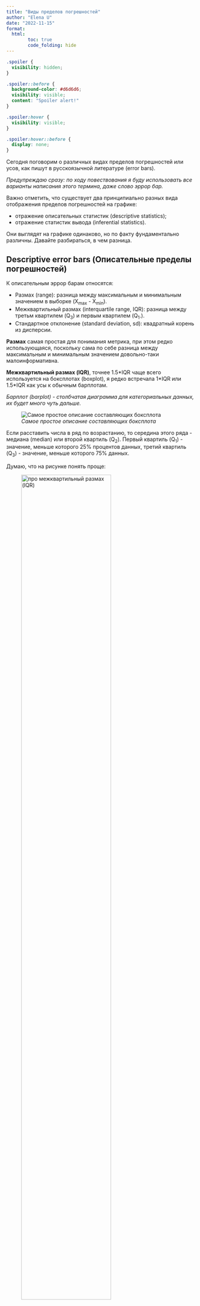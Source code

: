 ```yaml
---
title: "Виды пределов погрешностей"
author: "Elena U"
date: "2022-11-15"
format: 
  html:
        toc: true
        code_folding: hide
---
```


```css
.spoiler {
  visibility: hidden;
}

.spoiler::before {
  background-color: #d6d6d6;
  visibility: visible;
  content: "Spoiler alert!"
}

.spoiler:hover {
  visibility: visible;
}

.spoiler:hover::before {
  display: none;
}
```

Сегодня поговорим о различных видах пределов погрешностей или усов, как пишут в русскоязычной литературе (error bars).

*Предупреждаю сразу: по ходу повествования я буду использовать все варианты написания этого термина, даже слово эррор бар.*

Важно отметить, что существует два принципиально разных вида отображения пределов погрешностей на графике:

-   отражение описательных статистик (descriptive statistics);
-   отражение статистик вывода (inferential statistics).

Они выглядят на графике одинаково, но по факту фундаментально различны. Давайте разбираться, в чем разница.

## Descriptive error bars (Описательные пределы погрешностей)

К описательным эррор барам относятся:

-   Размах (range): разница между максимальным и минимальным значением в выборке (X~max~ - X~min~).
-   Межквартильный размах (interquartile range, IQR): разница между третьм квартилем (Q~3~) и первым квартилем (Q~1~.).
-   Стандартное отклонение (standard deviation, sd): квадратный корень из дисперсии.

**Размах** самая простая для понимания метрика, при этом редко использующаяся, поскольку сама по себе разница между максимальным и минимальным значением довольно-таки малоинформативна.

**Межквартильный размах (IQR)**, точнее 1.5\*IQR чаще всего используется на боксплотах (boxplot), я редко встречала 1\*IQR или 1.5\*IQR как усы к обычным барплотам.

*Барплот (barplot) - столбчатая диаграмма для категориальных данных, их будет много чуть дальше.*

![*Самое простое описание составляющих боксплота*](images/boxplot.png)

Если расставить числа в ряд по возрастанию, то середина этого ряда - медиана (median) или второй квартиль (Q~2~). Первый квартиль (Q~1~) - значение, меньше которого 25% процентов данных, третий квартиль (Q~3~) - значение, меньше которого 75% данных.

Думаю, что на рисунке понять проще:

![*про межквартильный размах (IQR)*](images/IQR.png){width="75%"}

Межквартильный размах намного чаще используется для визуализации, так как предоставляет больше информации о данных.

**Стандартное отклонение (standard deviation)** по-моему наиболее часто встречается в публикациях и на конференциях (по крайней мере в биологии), да и я обычно использую именно sd в качестве предела погрешностей.

Формула стандартного отклонения (для генеральной совокупности): $$\Large sd = \sqrt{var} = \sqrt{\frac{\sum_{i=1}^{N}(x_{i} - \mu)^2}{N}}$$Где $\mu$ - среднее значение в генеральной совокупности, $N$ - размер генеральной совокупности, var (variance) - дисперсия. Но мы обычно работаем с выборками, а не генеральной совокупностью, и в формуле вычисления sd в Excel и R используют *несмещенную (unbiased)* оценку дисперсии и стандартного отклонения (потому что для выборки): $$\Large sd = \sqrt{var} = \sqrt{\frac{\sum_{i=1}^{N}(x_{i} - \overline{x})^2}{N-1}}$$

Почему именно $N-1$ в знаменателе выходит за рамки нашего обсуждения, поэтому ограничусь ссылками: [1](https://www.quora.com/Why-do-we-use-n-1-instead-of-n-for-a-samples-variance), [2](https://stats.stackexchange.com/questions/198452/why-sample-variance-has-has-n-1-in-the-denominator), [видео с таймкодом](https://youtu.be/SzZ6GpcfoQY?t=435).

Еще не сделала схему с детальным вычислением стандартного отклонения на реальных данных, поэтому пока можно посмотреть на [статквесте](https://www.youtube.com/watch?v=SzZ6GpcfoQY).

Важный момент! Все вышеописанные метрики отражают разброс значений в нашей **выборке**, без каких-либо предположений о происходящем в генеральной совокупности. В этом отличие от второго типа error bar.

## Inferential error bars

К эррор барам, отражающим статистики вывода относятся:

-   Стандартная ошибка среднего (standard error of mean, SEM или просто SE);
-   Доверительный интервал (confidence interval, CI).

Принципиальное отличие от описательных пределов погрешности в том, что грубо говоря, стандартная ошибка среднего/доверительный интервал пытаются отразить степень уверенности в поиске к примеру *истинного среднего* генеральной совокупности. В то время как описательные отражают, что происходит конкретно в *нашей выборке*.

Тут немного инфы для продвинутых (не открывайте, если не уверены, что хотите это знать!):

[Небольшое уточнение: с помощью бутстрепов можно оценивать не только доверительный интервал и стандартную ошибку для среднего, но и для медианы и даже для стандартного отклонения, но про это сейчас не будем]{.spoiler}

### Стандартная ошибка среднего

Теперь еще немного вымученных формулировок, которые попробую сформулировать понятнее.

Вымученная формулировка: *The standard error (SE) of a statistic is the standard deviation of its sampling distribution or an estimate of that standard deviation.* (цитата прямо из [википедии](https://en.wikipedia.org/wiki/Standard_error))

Формула вычисления стандартной ошибки среднего очень простая - стандартное отклонение, деленное на квадратный корень из размера выборки. Но что на самом деле это значит, какой физический смысл стоит за результатом этого вычисления? Попробуйте сами ответить на этот вопрос, опираясь только на определение из википедии и формулу)

Теперь попробуем представить, что мы провели некий эксперимент, например измеряли вес 20 мышей после какого-либо воздействия и усредняли полученные значения. При этом мы решили 10 раз повторить свой эксперимент, в результате чего получили 10 средних значений. После этого мы можем посчитать среднее средних (!) и **стандартное отклонение средних**. Вот это стандартное отклонение выборочных средних и есть стандартная ошибка среднего. Ура? Пойду воспроизводить эксперимент по 10 раз?

Но мы не всегда (обычно никогда) можем себе позволить повторять эксперимент по 10 раз, и хитрость в том, что мы можем вычислить стандартную ошибку среднего без многократного повторения эксперимента, просто поделив стандартное отклонение на квадратный корень из размера выборки.

Вот [тут](https://pozdniakov.github.io/tidy_stats/310-infer_stats.html#sec-sample_dist) хорошо расписано, как моделировать стандартную ошибку средних и что она действительно соответствует стандартному отклонению, деленному на квадратный корень из числа наблюдений.

$$\huge SE = \frac{sd}{\sqrt{N}}$$ *Формула SE (стандартной ошибки), где sd - это стандартное отклонение, N - количество наблюдений*

Вот еще можно посмотреть про:

-   отличия стандартного отклонения от стандартной ошибки <https://www.youtube.com/watch?v=SzZ6GpcfoQY>
-   объяснение стандартной ошибки с бутстреп-примером <https://www.youtube.com/watch?v=XNgt7F6FqDU&t=341s>

В [статье](https://www.ncbi.nlm.nih.gov/pmc/articles/PMC2064100/), на которую я опиралась при написании этого материала, было указано, что для представления сравнения групп лучше использовать стандартную ошибку/доверительный интервал как error bar, а не стандартное отклонение и другие описательные статистики.

Но у меня есть неприятное подозрение, что для публикаций и представлений своей работы на конференциях некоторые недобросовестные ученые используют se, чтобы на графиках были усы поменьше. Однако, я не хочу обидеть тех, кто использует стандартную ошибку и понимает физический смысл. Интересно будет собрать примеры работ, где использование se оправданно и разумно, и где это не так, поэтому если есть примеры, то пишите в комментарии.

В целом, плюс именно se в том, что при отрисовке сравнений двух или нескольких групп, перекрываемость усов позволяет судить об отсутствии статистической значимости различий (при этом наоборот не работает, про это будет еще чуть дальше), в то время как sd и остальные описательные пределы погрешностей - нет. Однако sd показывает данные почти как они есть, то есть реальный разброс в наших данных, без предположений о генеральной совокупности, поэтому лично я предпочитаю sd для отрисовки. Это тоже интересная тема для дискуссии, буду рада обсудить в комментариях.

И наконец...

### Доверительный интервал

Если простыми словами, то доверительный интервал оценивает диапазон, в котором с заданной уверенностью (например 95%), можно ожидать истинное значение параметра, например среднего генеральной совокупности.

Прикрепляю формулу (кстати все формулы записаны прямо силами Rmarkdown):

$$\huge CI = \overline{x} ± z\frac{s}{\sqrt{n}}$$

Формула доверительного интервала (CI), $\overline{x}$ - среднее значение выборки, z - значение уровня достоверности, например для 95% уровня достоверности, $z = 1.96$, $\frac{s}{\sqrt{n}}$ - формула уже знакомой стандартной ошибки.

Вообще я не люблю эту тему, но к счастью уже существует немало источников, которые объяснили доверительный интервал разными способами:

-   В [книге](https://pozdniakov.github.io/tidy_stats/310-infer_stats.html#sec-ci_build) у Ивана объяснение доверительных интервалов классическим образом через формулу стандартной ошибки;

-   Классное объяснение доверительных интервалов с помощью бутстрепа на [статквесте](https://www.youtube.com/watch?v=TqOeMYtOc1w&t=325s) (канал супер, всем рекомендую);

-   Бонусом для тех, кому это все слишком просто: я нашла совершенно дикую статью про доверительные интервалы, доверительные полосы и доверительные эллипсы (sic!), поэтому кто желает преисполниться - велком (вот [ссылка](https://r-analytics.blogspot.com/2018/04/blog-post_28.html?m=1)). Краткого пересказа не будет, это надо прочитать самостоятельно.

Небольшой вывод. Отрисовка доверительных интервалов сейчас считается модной, якобы их проще интерпретировать. Но на самом деле доверительный интервал как и p-value - это один из тех концептов, которые провоцируют просто огромное количество мисинтерпретаций, это кстати одна из причин, по которой я это не люблю рассказывать. Важно сейчас отметить вот что:

![*Интерпретация перекрывания inferential error bars. Ссылка на [статью](https://www.graphpad.com/support/faq/spanwhat-you-can-conclude-when-two-error-bars-overlap-or-dontspan/), откуда картинка*](images/se_overlap.png)

Таким образом, **перекрывание** стандартных ошибок говорит об **отсутствии** значимости в различии, при этом обратное не верно, а с доверительными интервалами наоборот - **отсутствие перекрывания** доверительных интервалов говорит о **значимости** различий, в то время обратное не верно.

В этом смысле мне нравится концепция стандартного отклонения, потому что их перекрывание или не перекрывание не говорит нам вообще ничего, а значит - нельзя запутаться!). Чуть дальше разберем, как выглядят разные пределы погрешностей!

**В любом случае, вне зависимости какой тип пределов погрешностей вы выбрали для отображения на графике, всегда нужно подписывать какой, потому что интерпретации совершенно разные.**

## А что если вообще не рисовать пределы погрешностей?

Если число значений в выборке невелико (например меньше 10), то лучше нарисовать все числа как они есть, например с помощью диаграммы рассеяния (scatter plot) без редуцирования информации в боксплоты или барплоты с пределами погрешностей. Если значений больше, то возможно множество вариантов отрисовывания, часто исследователи используют просто барплоты с пределами погрешностей или боксплоты, однако здесь я предлагаю два возможных варианта более репрезентативного отображения данных.

Первый - это отрисовать violin plot (скрипичная диаграмма), но не просто, а с небольшим боксплотом внутри. Я эту идею подчерпнула на курсе бластима по R, мне показалось очень забавно, прикрепляю небольшой пример как это выглядит на примере данных `iris`.

```r
library(tidyverse)
violin_box <- iris %>% 
  ggplot(aes(x = Species, y = Sepal.Width))+
  geom_violin(aes(fill = Species))+
  geom_boxplot(width = 0.15, alpha = 0.8)+
  theme_bw()
violin_box
```

Второй вариант больше подойдет для относительно небольшого количества наблюдений, когда счет идет на десятки, но не тысячи точек. Это комбинация боксплота и отображения точек как они есть с помощью `geom_jitter()` в пакете `ggplot2`.

```r
box_point <- iris %>% 
  ggplot(aes(Species, Sepal.Width))+
  geom_boxplot()+
  geom_jitter(aes(colour = Species), 
              position = position_jitter(width = 0.3, height = 0),
              alpha = 0.6, size = 1.5)+
  theme_bw()
box_point
```

По моему прикольно получилось! Эти варианты визуализации содержат гораздо больше информации, сравните например с обычными боксплотами и барплотами (здесь как предел погрешности использовала стандартное отклонение).

------------------------------------------------------------------------

📝 UPD: в комментариях посоветовали напомнить, что перекрывание или не-перекрывание усов в боксплотах и вайлин плотах не имеет отношения к статистике вывода, то есть не позволяет делать выводы о значимости различий

------------------------------------------------------------------------

```r
box <- iris %>% 
  ggplot(aes(Species, Sepal.Width, fill = Species))+
  geom_boxplot()+
  theme_bw()
bar <- iris %>% 
  group_by(Species) %>% 
  summarise(mean_PW = mean(Sepal.Width), sd_PW = sd(Sepal.Width)) %>% 
  ggplot(aes(Species, mean_PW, fill = Species))+
  geom_bar(stat = 'identity')+
  geom_errorbar(aes(ymin = mean_PW - sd_PW, ymax = mean_PW + sd_PW), width = 0.2)+
  labs(y = 'Mean Sepal Width')+
  ggtitle('Error bars are standard deviation')+
  theme_bw()
box
bar
```

А теперь все вместе на одном графике (обратите внимание на пакет `patchwork` для красивого объединения плотов на одном рисунке):

```r
library(patchwork)
p <- (violin_box + box_point) / (box + bar)
p + plot_annotation(tag_levels = 'A')
```

Голосуйте, какой плот больше нравится и является более информативным. Мне лично здесь нравится вариант B - box+точки, кажется наиболее информативным и красивым. Возможно, если наблюдений будет больше, то лучше окажется первый вариант с вайлином плотом и боксом.

------------------------------------------------------------------------

📝 В violin plot-е (скрипичная диаграмма) форма отражает плотность распределения значений. Грубо говоря, чем больше значений в диапазоне, тем толще соответствующий диапазон на графике. В случае `geom_jitter` по оси X важна только принадлежность точек к группе, внутри одной группы точки по оси X распределяются так, чтобы не перекрывать друг друга.

------------------------------------------------------------------------

А теперь визуализация трех основных пределов погрешностей: стандартного отклонения, стандартной ошибки и доверительных интервалов на данных `iris`.

```r
library(data.table)
bar_se <- iris %>% 
  group_by(Species) %>% 
  summarise(mean_PW = mean(Sepal.Width), se_PW = sd(Sepal.Width)/sqrt(length(Sepal.Width))) %>% 
  ggplot(aes(Species, mean_PW, fill = Species))+
  geom_bar(stat = 'identity')+
  geom_errorbar(aes(ymin = mean_PW - se_PW, ymax = mean_PW + se_PW), width = 0.2)+
  labs(y = 'Mean Sepal Width')+
  ggtitle('Error bars are standard error')+
  theme_bw()
# bar_se

bar_CI <- iris %>% 
  group_by(Species) %>%
  summarise(n=n(), mean=mean(Sepal.Length), sd=sd(Sepal.Length)) %>%
  mutate(se = sd/sqrt(n))  %>%
  mutate(ic = se * qt((1-0.05)/2 + .5, n-1)) %>% 
  ggplot(aes(Species, mean, fill = Species))+
  geom_bar(stat = 'identity')+
  geom_errorbar(aes(ymin = mean - ic, ymax = mean + ic), width = 0.2)+
  labs(y = 'Mean Sepal Width')+
  ggtitle('Error bars are confidence intervals')+
  theme_bw()
# bar_CI
bar + bar_se + bar_CI+  plot_layout(ncol = 2)

```

Теперь я сделаю одну плохую вещь, а именно **просто** сравню тестом Стьюдента Sepal.Width для разных видов ириса. Как думаете, почему это плохо?

[Я в этом примере не делаю поправку на множественное тестирование]{.spoiler}

```r
iris %>% 
  setDT() 
cat('versicolor vs setosa: \np-value of the test', t.test(iris[Species == 'setosa', Sepal.Width], iris[Species == 'versicolor', Sepal.Width])$p.value)
cat('setosa vs virginica: \np-value of the test', t.test(iris[Species == 'setosa', Sepal.Width], iris[Species == 'virginica', Sepal.Width])$p.value)
cat('virginica vs versicolor: \np-value of the test', t.test(iris[Species == 'virginica', Sepal.Width], iris[Species == 'versicolor', Sepal.Width])$p.value)


```

Но один раз в жизни можно, только для демонстрации того, что все выборки значимо отличаются друг от друга (без поправки), и на графиках можно увидеть что доверительные интервалы не перекрываются.

Ура! Я дописала, а вы дочитали, с чем я всех и поздравляю) Теперь перейдем к выводам.

## Выводы

1.  Существует два типа отображения пределов погрешностей на графике: описательные, которые *описывают* значения в конкретно нашей выборке и inferential (так и не придумала как переводить), которые пытаются отразить что-то о генеральной совокупности с заданной долей уверенности.
2.  Для отображения сравнений между группами рекомендуют использовать вторые, поскольку они позволяют делать выводы из перекрывания или не-перекрывания усов.
3.  Однако, есть способы рисовать распределение наших значений без использования мисинтерпретируемых пределов погрешностей, например violin+boxplot и boxplot+точки

Подписывайтесь на телеграм канал: <https://t.me/stats_for_science>, будет много интересного. Обсудить пост можно [здесь](https://t.me/stats_for_science/47) в комментариях.

![](images/logo.jpg)
